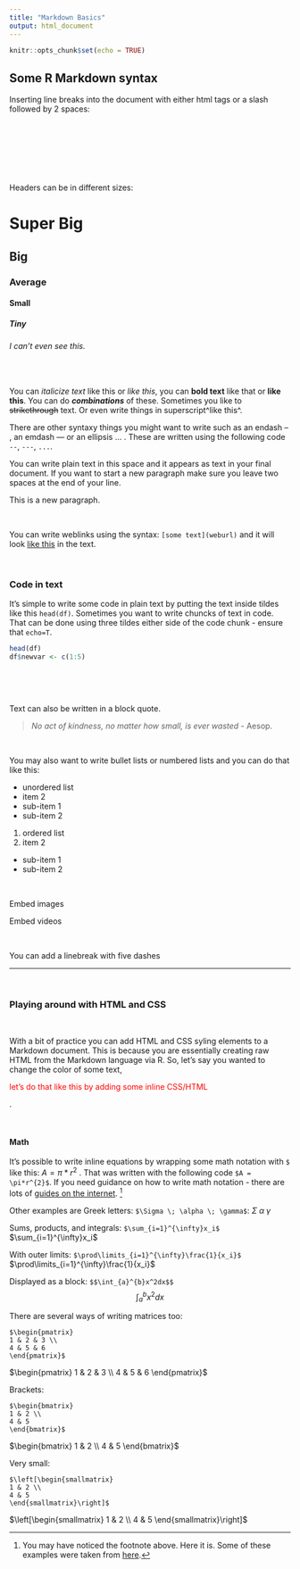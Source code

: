 ---
title: "Markdown Basics"
output: html_document
---

```{r setup, include=FALSE}
knitr::opts_chunk$set(echo = TRUE)
```

## Some R Markdown syntax

Inserting line breaks into the document with either html tags or a slash followed by 2 spaces:

<br><br>

\   

<br>

Headers can be in different sizes:

# Super Big

## Big

### Average

#### Small

##### Tiny

###### I can't even see this.

\   

You can *italicize text* like this or  _like this_, you can **bold text** like that or __like this__. You can do **_combinations_** of these.  Sometimes you like to ~~strikethrough~~
text.  Or even write things in superscript^like this^.  

There are other syntaxy things you might want to write such as an endash -- , an emdash --- or an ellipsis ... . These are written using the following code `--`, `---`, `...`.


You can write plain text in this space and it appears as text in your final document.  If you want to start a new paragraph make sure you leave two spaces at the end of your line.  

This is a new paragraph.  



\   

You can write weblinks using the syntax: `[some text](weburl)` and it will look [like this ](https://www.youtube.com/watch?v=dQw4w9WgXcQ) in the text.


\ 

### Code in text

It's simple to write some code in plain text by putting the text inside tildes like this `head(df)`.  Sometimes you want to write chuncks of text in code. That can be done using three tildes either side of the code chunk - ensure that `echo=T`.

```{r, echo=T, eval=F}
head(df)
df$newvar <- c(1:5)
```

\  

\  

Text can also be written in a block quote.

> _No act of kindness, no matter how small, is ever wasted_ - Aesop.

\  

You may also want to write bullet lists or numbered lists and you can do that like this:

* unordered list
* item 2
 + sub-item 1
 + sub-item 2

1. ordered list
2. item 2
 + sub-item 1
 + sub-item 2 
 
 

 
 \  
 
Embed images

Embed videos


\  

You can add a linebreak with five dashes

-----

\  


### Playing around with HTML and CSS

\  

With a bit of practice you can add HTML and CSS syling elements to a Markdown document.  This is because you are essentially creating raw HTML from the Markdown language via R.  So, let's say you wanted to change the color of some text, <p style="color:red;"> let's do that like this by adding some inline CSS/HTML </p>.

\  


#### Math

It's possible to write inline equations by wrapping some math notation with `$` like this:  $A = \pi*r^{2}$  . That was written with the following code `$A = \pi*r^{2}$`. If you need guidance on how to write math notation - there are lots of [guides on the internet](http://csrgxtu.github.io/2015/03/20/Writing-Mathematic-Fomulars-in-Markdown/). [^1]


Other examples are Greek letters: `$\Sigma \; \alpha \; \gamma$`: $\Sigma \; \alpha \; \gamma$

Sums, products, and integrals: `$\sum_{i=1}^{\infty}x_i$` $\sum_{i=1}^{\infty}x_i$  

With outer limits: `$\prod\limits_{i=1}^{\infty}\frac{1}{x_i}$` $\prod\limits_{i=1}^{\infty}\frac{1}{x_i}$

Displayed as a block: `$$\int_{a}^{b}x^2dx$$` $$\int_{a}^{b}x^2dx$$


There are several ways of writing matrices too:
```
$\begin{pmatrix}  
1 & 2 & 3 \\ 
4 & 5 & 6
\end{pmatrix}$
```
$\begin{pmatrix}
1 & 2 & 3 \\
4 & 5 & 6
\end{pmatrix}$ 

Brackets:  
```
$\begin{bmatrix}  
1 & 2 \\ 
4 & 5   
\end{bmatrix}$  
```
$\begin{bmatrix}
1 & 2 \\
4 & 5 
\end{bmatrix}$  

Very small:
```
$\left[\begin{smallmatrix}  
1 & 2 \\
4 & 5   
\end{smallmatrix}\right]$  
```
$\left[\begin{smallmatrix}
1 & 2 \\
4 & 5 
\end{smallmatrix}\right]$





[^1]: You may have noticed the footnote above. Here it is. Some of these examples were taken from [here](https://rstudio-pubs-static.s3.amazonaws.com/256225_63ebef4029dd40ef8e3679f6cf200a5a.html#).



